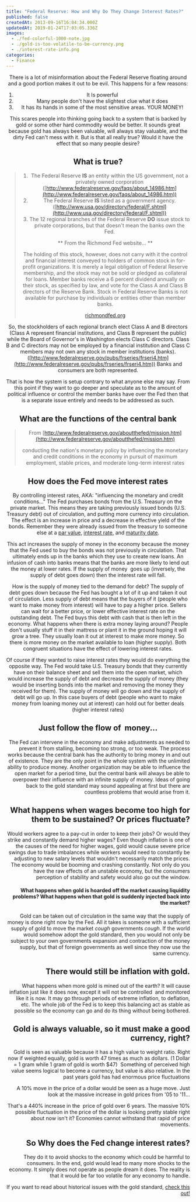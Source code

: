 ```yaml
---
title: "Federal Reserve: How and Why Do They Change Interest Rates?"
published: false
createdAt: 2013-09-16T16:04:34.000Z
updatedAt: 2019-01-24T17:03:05.336Z
images:
  - ./fed-colorful-1000-note.jpg
  - ./gold-is-too-volatile-to-be-currency.png
  - ./interest-rate-info.png
categories:
  - Finance
---
```


<Image1 width="100%" align="center" />

There is a lot of misinformation about the Federal Reserve floating around and a good portion makes it out to be
evil. This happens for a few reasons:

1. It Is powerful
2. Many people don't have the slightest clue what it does
3. It has its hands in some of the most sensitive areas. YOUR MONEY!

This scares people into thinking going back to a system that is backed by gold or some other hard commodity would be
better. It sounds great because gold has always been valuable, will always stay valuable, and the dirty Fed can't
mess with it. But is that all really true? Would it have the effect that so many people desire?

##  What is true?

> 1. The Federal Reserve **IS** an entity within the US government, not a privately owned corporation
> ([http://www.federalreserve.gov/faqs/about_14986.htm](http://www.federalreserve.gov/faqs/about_14986.htm))
> 2. The Federal Reserve **IS** listed as a government agency.
> ([http://www.usa.gov/directory/federal/F.shtml](http://www.usa.gov/directory/federal/F.shtml))
> 3. The 12 regional branches of the Federal Reserve **DO** issue stock to private corporations, but that doesn't
> mean the banks own the Fed.
>
> ** From the Richmond Fed website... **
>
> The holding of this stock, however, does not carry with it the control and financial interest conveyed to holders of
> common stock in for-profit organizations. It is merely a legal obligation of Federal Reserve membership, and the
> stock may not be sold or pledged as collateral for loans. Member banks receive a 6 percent dividend annually on their
> stock, as specified by law, and vote for the Class A and Class B directors of the Reserve Bank. Stock in Federal
> Reserve Banks is not available for purchase by individuals or entities other than member banks.
>
> [richmondfed.org](http://www.richmondfed.org/faqs/frs/)

So, the stockholders of each regional branch elect Class A and B directors (Class A represent financial institutions,
and Class B represent the public) while the Board of Governor's in Washington elects Class C directors. Class B and C
directors may not be employed by a financial institution and Class C members may not own any stock in member
institutions (banks). ([http://www.federalreserve.gov/pubs/frseries/frseri4.htm](http://www.federalreserve.gov/pubs/frseries/frseri4.htm))
Banks and consumers are both represented.

That is how the system is setup contrary to what anyone else may say. From this point if they want to go deeper and
speculate as to the amount of political influence or control the member banks have over the Fed then that is a
separate issue entirely and needs to be addressed as such.

##  What are the functions of the central bank

> From [http://www.federalreserve.gov/aboutthefed/mission.htm](http://www.federalreserve.gov/aboutthefed/mission.htm)
>
> conducting the nation's monetary policy by influencing the monetary and credit conditions in the economy in pursuit
> of maximum employment, stable prices, and moderate long-term interest rates

## How does the Fed move interest rates

By controlling interest rates, AKA: "influencing the monetary and credit conditions..." The Fed purchases bonds from
the U.S. Treasury on the private market. This means they are taking previously issued bonds (U.S. Treasury debt) out
of circulation, and putting more currency into circulation. The effect is an increase in price and a decrease in
effective yield of the bonds. Remember they were already issued from the treasury to someone else at a
[par value](http://en.wikipedia.org/wiki/Par_value), [interest rate](http://en.wikipedia.org/wiki/Interest_rate), and
[maturity date](http://en.wikipedia.org/wiki/Maturity_%28finance%29).

This act increases the supply of money in the economy because the money that the Fed used to buy the bonds was not
previously in circulation. That ultimately ends up in the banks which they use to create new loans. An infusion of
cash into banks means that the banks are more likely to lend out the money at lower rates. If the supply of money 
goes up (inversely, the supply of debt goes down) then the interest rate will fall.

How is the supply of money tied to the demand for debt? The supply of debt goes down because the Fed has bought a lot
of it up and taken it out of circulation. Less supply of debt means that the buyers of it (people who want to make
money from interest) will have to pay a higher price. Sellers can wait for a better price, or lower effective
interest rate on the outstanding debt. The Fed buys this debt with cash that is then left in the economy. What
happens when there is extra money laying around? People don't usually stuff it in their mattress or plant it in the
ground hoping it will grow a tree. They usually loan it out at interest to make more money. So there is more money on
the market available to loan (higher supply). Both congruent situations have the effect of lowering interest rates.

Of course if they wanted to raise interest rates they would do everything the opposite way. The Fed would take U.S.
Treasury bonds that they currently have on their balance sheet and sell them into the open market, which would
increase the supply of debt and decrease the supply of money (they would be inserting bonds into the market and
removing the money they received for them). The supply of money will go down and the supply of debt will go up. In
this case buyers of debt (people who want to make money from loaning money out at interest) can hold out for better
deals (higher interest rates)

##  Just follow the flow of  money...

<Image3 align="right" width="40%" />

The Fed can intervene in the economy and make adjustments as needed to prevent it from stalling, becoming too strong,
or too weak. The process works because the central bank has the authority to bring money in and out of existence.
They are the only point in the whole system with the unlimited ability to produce money. Another organization may be
able to influence the open market for a period time, but the central bank will always be able to overpower their
influence with an infinite supply of money. Ideas of going back to the gold standard may sound appealing at first but
there are countless problems that would arise from it.

## What happens when wages become too high for them to be sustained? Or prices fluctuate?

Would workers agree to a pay-cut in order to keep their jobs? Or would they strike and constantly demand higher
wages? Even though inflation is one of the causes of the need for higher wages, gold would cause severe price swings
due to trade imbalances while workers would need to constantly be adjusting to new salary levels that wouldn't
necessarily match the prices. The economy would be booming and crashing constantly. Not only do you have the raw
effects of an unstable economy, but the consumers perception of stability and safety would also go out the window.

#### What happens when gold is hoarded off the market causing liquidity problems? What happens when that gold is suddenly injected back into the market?

Gold can be taken out of circulation in the same way that the supply of money is done right now by the Fed. All it
takes is someone with a sufficient supply of gold to move the market *cough* governments *cough*. If the world would
somehow adopt the gold standard, then you would not only be subject to your own governments expansion and contraction
of the money supply, but that of foreign governments as well since they now use the same currency.

## There would still be inflation with gold.

What happens when more gold is mined out of the earth? It will cause inflation just like it does now, except it will
not be controlled  and monitored like it is now. It may go through periods of extreme inflation, to deflation, etc.
The whole job of the Fed is to keep this balancing act as stable as possible so the economy can go and do its thing
without being bothered.

## Gold is always valuable, so it must make a good currency, right?

Gold is seen as valuable because it has a high value to weight ratio. Right now if weighted equally, gold is worth 47
times as much as dollars. (1 Dollar = 1 gram while 1 gram of gold is worth $47)  Something of perceived high value
seems logical to become a currency, but value is also relative.
<Image2 width="40%" align="right" />
In the past years gold has had enormous price fluctuations

A 10% move in the price of a dollar would be seen as a huge move. Just look at the massive increase in gold prices
from '05 to '11...

That's a 440% increase in the  price of gold over 6 years. The massive 10% possible fluctuation in the price of the
dollar is looking pretty stable right about now isn't it? Economies cannot withstand that rapid of price movements.

## So Why does the Fed change interest rates?

They do it to avoid shocks to the economy which could be harmful to consumers. In the end, gold would lead to many
more shocks to the economy. It simply does not operate as people dream it does. The reality is that it would be far
too volatile for any economy to handle.

If you want to read about historical issues with the gold standard,
[check this out!](http://blogs.cfainstitute.org/investor/2013/04/16/gold-and-international-reserve-currencies/)
